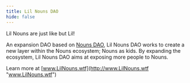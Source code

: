 ```yaml
---
title: Lil Nouns DAO
hide: false
---
```


Lil Nouns are just like <Nutshell glossaryEntry="content/glossary/NounsDAO.mdx" children="NounsDAO," /> but Lil!

An expansion DAO based on [Nouns DAO](https://nouns.wtf/), Lil Nouns DAO works to create a new layer within the Nouns ecosystem; Nouns as kids. By expanding the ecosystem, Lil Nouns DAO aims at exposing more people to Nouns.

Learn more at [www.LilNouns.wtf](http://www.LilNouns.wtf "www.LilNouns.wtf")
